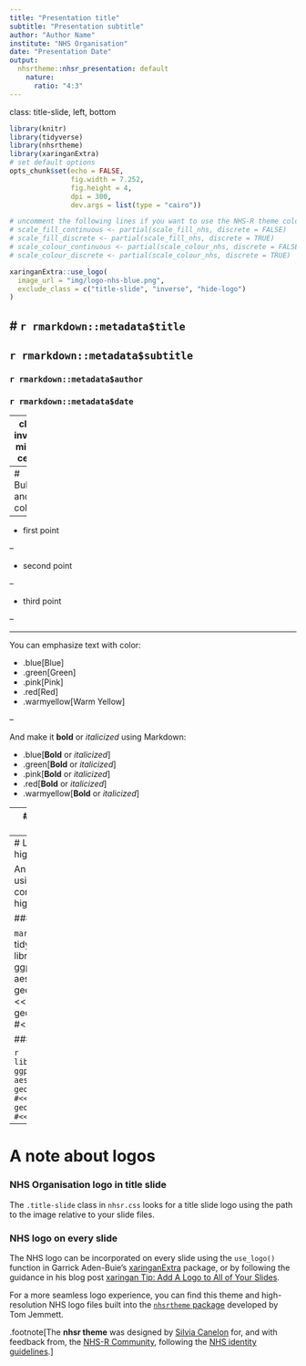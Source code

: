 ```yaml
---
title: "Presentation title"
subtitle: "Presentation subtitle"
author: "Author Name"
institute: "NHS Organisation"
date: "Presentation Date"
output:
  nhsrtheme::nhsr_presentation: default
    nature:
      ratio: "4:3"
---
```

class: title-slide, left, bottom
```r
library(knitr)
library(tidyverse)
library(nhsrtheme)
library(xaringanExtra)
# set default options
opts_chunk$set(echo = FALSE,
               fig.width = 7.252,
               fig.height = 4,
               dpi = 300,
               dev.args = list(type = "cairo"))

# uncomment the following lines if you want to use the NHS-R theme colours by default
# scale_fill_continuous <- partial(scale_fill_nhs, discrete = FALSE)
# scale_fill_discrete <- partial(scale_fill_nhs, discrete = TRUE)
# scale_colour_continuous <- partial(scale_colour_nhs, discrete = FALSE)
# scale_colour_discrete <- partial(scale_colour_nhs, discrete = TRUE)
```

```r
xaringanExtra::use_logo(
  image_url = "img/logo-nhs-blue.png",
  exclude_class = c("title-slide", "inverse", "hide-logo")
)
```




# `r rmarkdown::metadata$title`
----
## **`r rmarkdown::metadata$subtitle`**
### `r rmarkdown::metadata$author`
### `r rmarkdown::metadata$date`

---
class: inverse, middle, center

# An inverse slide

Often used for transitions

---
# Bullets and text color

--

* first point

--

* second point

--

* third point

--

-----

You can emphasize text with color:

* .blue[Blue]
* .green[Green]
* .pink[Pink]
* .red[Red]
* .warmyellow[Warm Yellow]

--

And make it **bold** or _italicized_ using Markdown:

* .blue[**Bold** or _italicized_]
* .green[**Bold** or _italicized_]
* .pink[**Bold** or _italicized_]
* .red[**Bold** or _italicized_]
* .warmyellow[**Bold** or _italicized_]

---
# Tables and quotes

### Table

```r
knitr::kable(head(iris), format = 'html')
```

### Quote

> This is what a quote looks like.

---
# Line highlighting

An example of using the trailing comment `#<<` to highlight lines:

### Code

````markdown
`r ''````{r tidy=FALSE}
library(ggplot2)
ggplot(mtcars) + 
  aes(mpg, disp) + 
  geom_point() +   #<<
  geom_smooth()    #<<
```
````

### Output

```r
library(ggplot2)
ggplot(mtcars) + 
  aes(mpg, disp) + 
  geom_point() +   #<<
  geom_smooth()    #<<
```

---

# A note about logos

### NHS Organisation logo in title slide

The `.title-slide` class in `nhsr.css` looks for a title slide logo using the path to the image relative to your slide files.

### NHS logo on every slide

The NHS logo can be incorporated on every slide using the `use_logo()` function in Garrick Aden-Buie's [xaringanExtra](https://pkg.garrickadenbuie.com/xaringanExtra/#/logo) package, or by following the guidance in his blog post [xaringan Tip: Add A Logo to All of Your Slides](https://www.garrickadenbuie.com/blog/xaringan-tip-logo-all-slides/).

For a more seamless logo experience, you can find this theme and high-resolution NHS logo files built into the [`nhsrtheme` package](https://github.com/nhs-r-community/nhsrtheme#nhs-r-theme-) developed by Tom Jemmett.

.footnote[The **nhsr theme** was designed by [Silvia Canelon](https://silvia.rbind.io) for, and with feedback from, the [NHS-R Community](https://github.com/nhs-r-community), following the [NHS identity guidelines](https://www.england.nhs.uk/nhsidentity/identity-guidelines/).]
